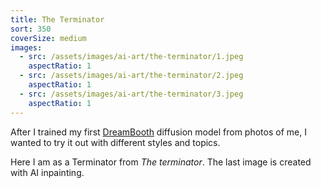 ```yaml
---
title: The Terminator
sort: 350
coverSize: medium
images:
  - src: /assets/images/ai-art/the-terminator/1.jpeg
    aspectRatio: 1
  - src: /assets/images/ai-art/the-terminator/2.jpeg
    aspectRatio: 1
  - src: /assets/images/ai-art/the-terminator/3.jpeg
    aspectRatio: 1
---
```


After I trained my first [DreamBooth](https://dreambooth.github.io/) diffusion model from photos of me, I wanted to try it out with different styles and topics.

Here I am as a Terminator from <cite>The terminator</cite>. The last image is created with AI inpainting.
